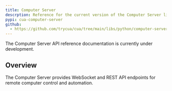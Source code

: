 ```yaml
---
title: Computer Server
descrption: Reference for the current version of the Computer Server library.
pypi: cua-computer-server
github:
  - https://github.com/trycua/cua/tree/main/libs/python/computer-server
---
```


The Computer Server API reference documentation is currently under development.

## Overview

The Computer Server provides WebSocket and REST API endpoints for remote computer control and automation.
